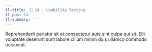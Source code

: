 ```yaml
---
tl-title: '🎨 14 - Usability Testing'
tl-pos: 14
tl-summary: ''
---
```


Reprehenderit pariatur sit et consectetur aute sint culpa qui sit. Elit voluptate deserunt sunt labore cillum minim duis ullamco commodo occaecat.
